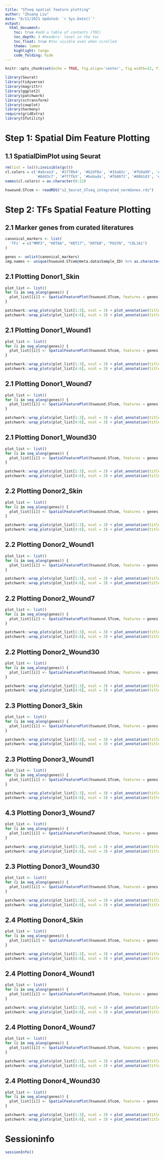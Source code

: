 ```yaml
---
title: "STseq spatial feature plotting"
author: "Zhuang Liu"
date: "8/11/2021 Updated: `r Sys.Date()`"
output: 
  html_document:
    toc: true #add a table of contents (TOC)
    toc_depth: 3 #headers' level in the toc
    toc_float: true #toc visible even when scrolled
    theme: lumen
    highlight: tango
    code_folding: hide
---
```


```r
knitr::opts_chunk$set(echo = TRUE, fig.align='center', fig.width=12, fig.height = 7, warning=FALSE, message=FALSE)
```

```r
library(Seurat)
library(tidyverse)
library(magrittr)
library(ggplot2)
library(patchwork)
library(sctransform)
library(cowplot)
library(harmony)
require(gridExtra)
library(STutility)
```

#####################################################
# Step 1: Spatial Dim Feature Plotting
#####################################################
## 1.1 SpatialDimPlot using Seurat
```r
rm(list = ls());invisible(gc())
cl.colors = c('#a6cee3', '#1f78b4', '#b2df8a', '#33a02c', '#fb9a99', '#e31a1c', '#fdbf6f', '#ff7f00', '#cab2d6', '#6a3d9a', '#ffff99', '#b15928',
              '#8dd3c7', '#ffffb3', '#bebada', '#fb8072', '#80b1d3', '#fdb462', '#b3de69', '#fccde5', '#d9d9d9', '#bc80bd', '#ccebc5')
names(cl.colors) = as.character(0:22)

hswound.STcom <- readRDS("s2_Seurat_STseq_integrated_normGenes.rds")
```

#######################################################
# Step 2: TFs Spatial Feature Plotting
#######################################################
## 2.1 Marker genes from curated literatures
```r
canonical_markers <- list(
  'TFs' = c("MMP3", "KRT6A", "KRT17", "KRT6B", "POSTN", "COL1A1")
)

genes <- unlist(canonical_markers)
img.names <- unique(hswound.STcom@meta.data$Sample_ID) %>% as.character()
```


## 2.1 Plotting Donor1_Skin
```r
plot_list <- list()
for (i in seq_along(genes)) {
  plot_list[[i]] <- SpatialFeaturePlot(hswound.STcom, features = genes[i],images = "Donor1_Skin", stroke = 0.4, combine = T, pt.size.factor = 1.7, alpha = c(1, 1), image.alpha = 0.6, crop = TRUE)
}

patchwork::wrap_plots(plot_list[1:3], ncol = 3) + plot_annotation(title = "TFs")
patchwork::wrap_plots(plot_list[4:6], ncol = 3) + plot_annotation(title = "TFs")
```

## 2.1 Plotting Donor1_Wound1
```r
plot_list <- list()
for (i in seq_along(genes)) {
  plot_list[[i]] <- SpatialFeaturePlot(hswound.STcom, features = genes[i],images = "Donor1_Wound1", stroke = 0.4, combine = T, pt.size.factor = 1.7, alpha = c(1, 1), image.alpha = 0.6, crop = TRUE)
}

patchwork::wrap_plots(plot_list[1:3], ncol = 3) + plot_annotation(title = "TFs")
patchwork::wrap_plots(plot_list[4:6], ncol = 3) + plot_annotation(title = "TFs")
```

## 2.1 Plotting Donor1_Wound7
```r
plot_list <- list()
for (i in seq_along(genes)) {
  plot_list[[i]] <- SpatialFeaturePlot(hswound.STcom, features = genes[i],images = "Donor1_Wound7", stroke = 0.4, combine = T, pt.size.factor = 1.7, alpha = c(1, 1), image.alpha = 0.6, crop = TRUE)
}

patchwork::wrap_plots(plot_list[1:3], ncol = 3) + plot_annotation(title = "TFs")
patchwork::wrap_plots(plot_list[4:6], ncol = 3) + plot_annotation(title = "TFs")
```

## 2.1 Plotting Donor1_Wound30
```r
plot_list <- list()
for (i in seq_along(genes)) {
  plot_list[[i]] <- SpatialFeaturePlot(hswound.STcom, features = genes[i],images = "Donor1_Wound30", stroke = 0.4, combine = T, pt.size.factor = 1.7, alpha = c(1, 1), image.alpha = 0.6, crop = TRUE)
}

patchwork::wrap_plots(plot_list[1:3], ncol = 3) + plot_annotation(title = "TFs")
patchwork::wrap_plots(plot_list[4:6], ncol = 3) + plot_annotation(title = "TFs")
```


## 2.2 Plotting Donor2_Skin
```r
plot_list <- list()
for (i in seq_along(genes)) {
  plot_list[[i]] <- SpatialFeaturePlot(hswound.STcom, features = genes[i],images = "Donor2_Skin", stroke = 0.4, combine = T, pt.size.factor = 1.7, alpha = c(1, 1), image.alpha = 0.6, crop = TRUE)
}

patchwork::wrap_plots(plot_list[1:3], ncol = 3) + plot_annotation(title = "TFs")
patchwork::wrap_plots(plot_list[4:6], ncol = 3) + plot_annotation(title = "TFs")
```

## 2.2 Plotting Donor2_Wound1
```r
plot_list <- list()
for (i in seq_along(genes)) {
  plot_list[[i]] <- SpatialFeaturePlot(hswound.STcom, features = genes[i],images = "Donor2_Wound1", stroke = 0.4, combine = T, pt.size.factor = 1.7, alpha = c(1, 1), image.alpha = 0.6, crop = TRUE)
}

patchwork::wrap_plots(plot_list[1:3], ncol = 3) + plot_annotation(title = "TFs")
patchwork::wrap_plots(plot_list[4:6], ncol = 3) + plot_annotation(title = "TFs")
```

## 2.2 Plotting Donor2_Wound7
```r
plot_list <- list()
for (i in seq_along(genes)) {
  plot_list[[i]] <- SpatialFeaturePlot(hswound.STcom, features = genes[i],images = "Donor2_Wound7", stroke = 0.4, combine = T, pt.size.factor = 1.7, alpha = c(1, 1), image.alpha = 0.6, crop = TRUE)
}

patchwork::wrap_plots(plot_list[1:3], ncol = 3) + plot_annotation(title = "TFs")
patchwork::wrap_plots(plot_list[4:6], ncol = 3) + plot_annotation(title = "TFs")
```

## 2.2 Plotting Donor2_Wound30
```r
plot_list <- list()
for (i in seq_along(genes)) {
  plot_list[[i]] <- SpatialFeaturePlot(hswound.STcom, features = genes[i],images = "Donor2_Wound30", stroke = 0.4, combine = T, pt.size.factor = 1.7, alpha = c(1, 1), image.alpha = 0.6, crop = TRUE)
}

patchwork::wrap_plots(plot_list[1:3], ncol = 3) + plot_annotation(title = "TFs")
patchwork::wrap_plots(plot_list[4:6], ncol = 3) + plot_annotation(title = "TFs")
```


## 2.3 Plotting Donor3_Skin
```r
plot_list <- list()
for (i in seq_along(genes)) {
  plot_list[[i]] <- SpatialFeaturePlot(hswound.STcom, features = genes[i],images = "Donor3_Skin", stroke = 0.4, combine = T, pt.size.factor = 1.7, alpha = c(1, 1), image.alpha = 0.6, crop = TRUE)
}

patchwork::wrap_plots(plot_list[1:3], ncol = 3) + plot_annotation(title = "TFs")
patchwork::wrap_plots(plot_list[4:6], ncol = 3) + plot_annotation(title = "TFs")
```

## 2.3 Plotting Donor3_Wound1
```r
plot_list <- list()
for (i in seq_along(genes)) {
  plot_list[[i]] <- SpatialFeaturePlot(hswound.STcom, features = genes[i],images = "Donor3_Wound1", stroke = 0.4, combine = T, pt.size.factor = 1.7, alpha = c(1, 1), image.alpha = 0.6, crop = TRUE)
}

patchwork::wrap_plots(plot_list[1:3], ncol = 3) + plot_annotation(title = "TFs")
patchwork::wrap_plots(plot_list[4:6], ncol = 3) + plot_annotation(title = "TFs")
```

## 4.3 Plotting Donor3_Wound7
```r
plot_list <- list()
for (i in seq_along(genes)) {
  plot_list[[i]] <- SpatialFeaturePlot(hswound.STcom, features = genes[i],images = "Donor3_Wound7", stroke = 0.4, combine = T, pt.size.factor = 1.7, alpha = c(1, 1), image.alpha = 0.6, crop = TRUE)
}

patchwork::wrap_plots(plot_list[1:3], ncol = 3) + plot_annotation(title = "TFs")
patchwork::wrap_plots(plot_list[4:6], ncol = 3) + plot_annotation(title = "TFs")
```

## 2.3 Plotting Donor3_Wound30
```r
plot_list <- list()
for (i in seq_along(genes)) {
  plot_list[[i]] <- SpatialFeaturePlot(hswound.STcom, features = genes[i],images = "Donor3_Wound30", stroke = 0.4, combine = T, pt.size.factor = 1.7, alpha = c(1, 1), image.alpha = 0.6, crop = TRUE)
}

patchwork::wrap_plots(plot_list[1:3], ncol = 3) + plot_annotation(title = "TFs")
patchwork::wrap_plots(plot_list[4:6], ncol = 3) + plot_annotation(title = "TFs")
```


## 2.4 Plotting Donor4_Skin
```r
plot_list <- list()
for (i in seq_along(genes)) {
  plot_list[[i]] <- SpatialFeaturePlot(hswound.STcom, features = genes[i],images = "Donor4_Skin", stroke = 0.4, combine = T, pt.size.factor = 1.7, alpha = c(1, 1), image.alpha = 0.6, crop = TRUE)
}

patchwork::wrap_plots(plot_list[1:3], ncol = 3) + plot_annotation(title = "TFs")
patchwork::wrap_plots(plot_list[4:6], ncol = 3) + plot_annotation(title = "TFs")
```

## 2.4 Plotting Donor4_Wound1
```r
plot_list <- list()
for (i in seq_along(genes)) {
  plot_list[[i]] <- SpatialFeaturePlot(hswound.STcom, features = genes[i],images = "Donor4_Wound1", stroke = 0.4, combine = T, pt.size.factor = 1.7, alpha = c(1, 1), image.alpha = 0.6, crop = TRUE)
}

patchwork::wrap_plots(plot_list[1:3], ncol = 3) + plot_annotation(title = "TFs")
patchwork::wrap_plots(plot_list[4:6], ncol = 3) + plot_annotation(title = "TFs")
```

## 2.4 Plotting Donor4_Wound7
```r
plot_list <- list()
for (i in seq_along(genes)) {
  plot_list[[i]] <- SpatialFeaturePlot(hswound.STcom, features = genes[i],images = "Donor4_Wound7", stroke = 0.4, combine = T, pt.size.factor = 1.7, alpha = c(1, 1), image.alpha = 0.6, crop = TRUE)
}

patchwork::wrap_plots(plot_list[1:3], ncol = 3) + plot_annotation(title = "TFs")
patchwork::wrap_plots(plot_list[4:6], ncol = 3) + plot_annotation(title = "TFs")
```

## 2.4 Plotting Donor4_Wound30
```r
plot_list <- list()
for (i in seq_along(genes)) {
  plot_list[[i]] <- SpatialFeaturePlot(hswound.STcom, features = genes[i],images = "Donor4_Wound30", stroke = 0.4, combine = T, pt.size.factor = 1.7, alpha = c(1, 1), image.alpha = 0.6, crop = TRUE)
}

patchwork::wrap_plots(plot_list[1:3], ncol = 3) + plot_annotation(title = "TFs")
patchwork::wrap_plots(plot_list[4:6], ncol = 3) + plot_annotation(title = "TFs")
```

# Sessioninfo
```r
sessionInfo()
```
